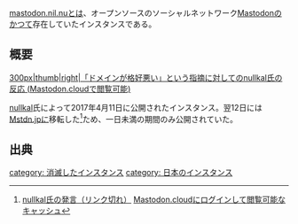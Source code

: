 {{小文字}}
{{Infobox instance
| Name          = [[mastodon.nil.nu]]
| Domain        = https://mastodon.nil.nu
| Admin         = [https://mstdn.jp/@nullkal <ruby>nullkal<rt>ぬるかる</rt></ruby>]
| OS            = Ubuntu<ref>https://mstdn.jp/users/nullkal/updates/1015</ref>
| Country       = 日本国
| Start         = 2017年4月11日
| Kifu          = https://enty.jp/nullkal
| Alias         = .nil.nu, 日本鯖
}}
[[mastodon.nil.nu]]とは、オープンソースのソーシャルネットワーク[[Mastodon]]のかつて存在していたインスタンスである。

== 概要 ==
[[ファイル:スクリーンショット 2018-01-09 18.10.22.png|300px|thumb|right|「ドメインが格好悪い」という指摘に対してのnullkal氏の反応 ([[Mastodon.cloud]]で閲覧可能)]]

[[nullkal]]氏によって2017年4月11日に公開されたインスタンス。翌12日には[[Mstdn.jp]]に移転した<ref>[https://mstdn.jp/users/nullkal/updates/6540 nullkal氏の発言（リンク切れ）] [https://mastodon.cloud/web/statuses/452025 Mastodon.cloudにログインして閲覧可能なキャッシュ]</ref>ため、一日未満の期間のみ公開されていた。

== 出典 ==
<references/>

{{DEFAULTSORT:nilnu}}
[[category: 消滅したインスタンス]]
[[category: 日本のインスタンス]]